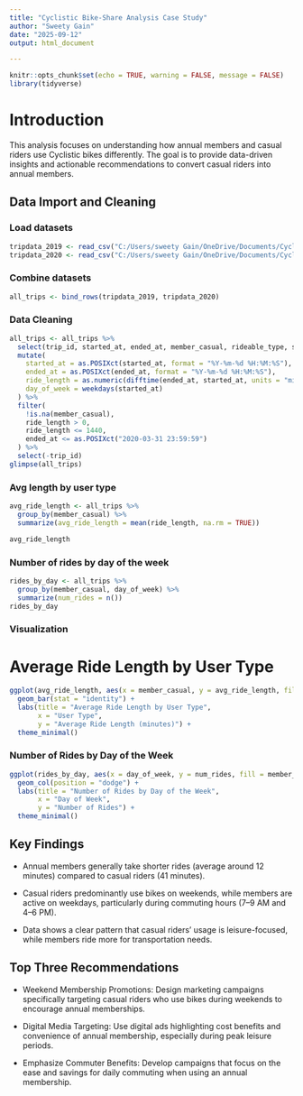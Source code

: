 ---
title: "Cyclistic Bike-Share Analysis Case Study"
author: "Sweety Gain"
date: "2025-09-12"
output: html_document

---

```{r setup, include=FALSE}
knitr::opts_chunk$set(echo = TRUE, warning = FALSE, message = FALSE)
library(tidyverse)
```

# Introduction

This analysis focuses on understanding how annual members and casual riders use Cyclistic bikes differently.
The goal is to provide data-driven insights and actionable recommendations to convert casual riders into annual members.


## Data Import and Cleaning 


### Load datasets
```{r}
tripdata_2019 <- read_csv("C:/Users/sweety Gain/OneDrive/Documents/Cyclistic_Case_Study/Divvy_Trips_2019_Q1.csv")
tripdata_2020 <- read_csv("C:/Users/sweety Gain/OneDrive/Documents/Cyclistic_Case_Study/Divvy_Trips_2020_Q1.csv")
```
### Combine datasets
```{r}
all_trips <- bind_rows(tripdata_2019, tripdata_2020)
```

### Data Cleaning
```{r}
all_trips <- all_trips %>%
  select(trip_id, started_at, ended_at, member_casual, rideable_type, start_station_name, end_station_name) %>%
  mutate(
    started_at = as.POSIXct(started_at, format = "%Y-%m-%d %H:%M:%S"),
    ended_at = as.POSIXct(ended_at, format = "%Y-%m-%d %H:%M:%S"),
    ride_length = as.numeric(difftime(ended_at, started_at, units = "mins")),
    day_of_week = weekdays(started_at)
  ) %>%
  filter(
    !is.na(member_casual),
    ride_length > 0,
    ride_length <= 1440,
    ended_at <= as.POSIXct("2020-03-31 23:59:59")
  ) %>%
  select(-trip_id)
glimpse(all_trips)
```
### Avg length by user type
```{r}
avg_ride_length <- all_trips %>%
  group_by(member_casual) %>%
  summarize(avg_ride_length = mean(ride_length, na.rm = TRUE))

avg_ride_length
```
### Number of rides by day of the week
```{r}
rides_by_day <- all_trips %>%
  group_by(member_casual, day_of_week) %>%
  summarize(num_rides = n())
rides_by_day
```

### Visualization
# Average Ride Length by User Type
```{r}
ggplot(avg_ride_length, aes(x = member_casual, y = avg_ride_length, fill = member_casual)) +
  geom_bar(stat = "identity") +
  labs(title = "Average Ride Length by User Type",
       x = "User Type",
       y = "Average Ride Length (minutes)") +
  theme_minimal()
```

### Number of Rides by Day of the Week
```{r}
ggplot(rides_by_day, aes(x = day_of_week, y = num_rides, fill = member_casual)) +
  geom_col(position = "dodge") +
  labs(title = "Number of Rides by Day of the Week",
       x = "Day of Week",
       y = "Number of Rides") +
  theme_minimal()
```

## Key Findings

- Annual members generally take shorter rides (average around 12 minutes) compared to casual riders (41 minutes).

- Casual riders predominantly use bikes on weekends, while members are active on weekdays, particularly during commuting hours (7–9 AM and 4–6 PM).

- Data shows a clear pattern that casual riders’ usage is leisure-focused, while members ride more for transportation needs.

## Top Three Recommendations

- Weekend Membership Promotions:
Design marketing campaigns specifically targeting casual riders who use bikes during weekends to encourage annual memberships.

- Digital Media Targeting:
Use digital ads highlighting cost benefits and convenience of annual membership, especially during peak leisure periods.

- Emphasize Commuter Benefits:
Develop campaigns that focus on the ease and savings for daily commuting when using an annual membership.